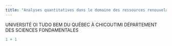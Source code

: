 ```yaml
---
title: "Analyses quantitatives dans le domaine des ressources renouvelables"
---
```


UNIVERSITÉ OI TUDO BEM DU QUÉBEC À CHICOUTIMI DÉPARTEMENT DES SCIENCES FONDAMENTALES

```r
1 + 1
```
